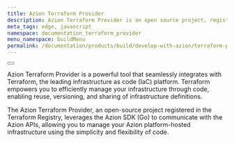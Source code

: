 ```yaml
---
title: Azion Terraform Provider
description: Azion Terraform Provider is an open source project, registered in HashiCorp. Through the Azion SDK for Go, the provider communicates with the Azion APIs, so you can manage your infrastructure hosted on the the Azion platform, locally, as code.
meta_tags: edge, javascript
namespace: documentation_terraform_provider
menu_namespace: buildMenu
permalink: /documentation/products/build/develop-with-azion/terraform-provider/
---
```




<Button href="/en/documentation/products/terraform-provider/" text="azion terraform provider reference documentation" variant="secondary"></Button>

Azion Terraform Provider is a powerful tool that seamlessly integrates with Terraform, the leading infrastructure as code (IaC) platform. 
Terraform empowers you to efficiently manage your infrastructure through code, enabling reuse, versioning, and sharing of infrastructure definitions. 

The Azion Terraform Provider, an open-source project registered in the Terraform Registry, leverages the Azion SDK (Go) to communicate with the Azion APIs, 
allowing you to manage your Azion platform-hosted infrastructure using the simplicity and flexibility of code. 


